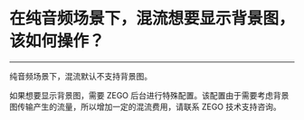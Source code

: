 # 在纯音频场景下，混流想要显示背景图，该如何操作？  

- - -

纯音频场景下，混流默认不支持背景图。

如果想要显示背景图，需要 ZEGO 后台进行特殊配置。该配置由于需要考虑背景图传输产生的流量，所以增加一定的混流费用，请联系 ZEGO 技术支持咨询。